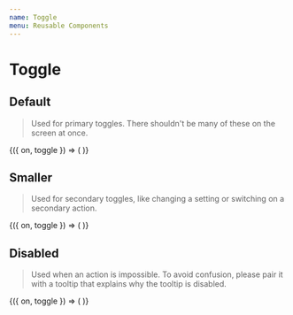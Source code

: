 ```yaml
---
name: Toggle
menu: Reusable Components
---
```






# Toggle

<Props of={Toggle} />


## Default

> Used for primary toggles. There shouldn't be many of these on the screen at once.

<Playground>
  <ToggleState>
    {({ on, toggle }) => (
      <Toggle isToggled={on} onToggle={toggle} />
    )}
  </ToggleState>
</Playground>

## Smaller

> Used for secondary toggles, like changing a setting or switching on a secondary action.

<Playground>
  <ToggleState>
    {({ on, toggle }) => (
      <Toggle
        isToggled={on}
        onToggle={toggle}
        size={24}
      />
    )}
  </ToggleState>
</Playground>

## Disabled

> Used when an action is impossible. To avoid confusion, please pair it with a tooltip that explains why the tooltip is disabled.

<Playground>
  <ToggleState>
    {({ on, toggle }) => (
      <Tooltip title="Please wait for installation to finish" position="top">
        <Toggle
          isDisabled={true}
          isToggled={on}
          onToggle={toggle}
        />
      </Tooltip>
    )}
  </ToggleState>
</Playground>
